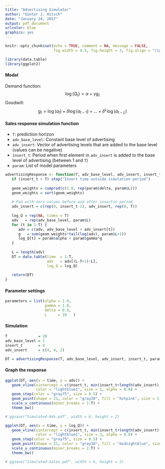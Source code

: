 ```yaml
---
title: "Advertising Simulator"
author: "Günter J. Hitsch"
date: "January 24, 2017"
output: pdf_document
urlcolor: blue
graphics: yes
---
```


```r
knitr::opts_chunk$set(echo = TRUE, comment = NA, message = FALSE,
                      fig.width = 4.5, fig.height = 3, fig.align = "right")
```

```r
library(data.table)
library(ggplot2)
```




#### Model

Demand function:
$$\log(Q_t) = \alpha + \gamma g_t$$
Goodwill:
$$g_{t} = \log(a_{t}) + \delta \log(a_{t-1}) + \dots + \delta^{L} \log(a_{t-L})$$


#### Sales response simulation function

- `T`: prediction horizon
- `adv_base_level`: Constant base level of advertising
- `adv_insert`: Vector of advertising levels that are added to the base level (values can be negative)
- `insert_t`: Period when first element in `adv_insert` is added to the base level of advertising (between 1 and `T`)
- `param`: List of model parameters

```r
advertisingResponse <- function(T, adv_base_level, adv_insert, insert_t, param) {
   if (insert_t > T) stop("Insert time outside simulation period")
   
   geom_weights = cumprod(c(1.0, rep(param$delta, param$L)))
   geom_weights = sort(geom_weights)
   
   # Pad with zero values before and after insertin period
   adv_insert = c(rep(0, insert_t-1), adv_insert, rep(0, T))
   
   log_Q = rep(NA, times = T)
   adv   = rep(adv_base_level, param$L)
   for (t in 1:T) {
      adv = c(adv, adv_base_level + adv_insert[t])
      g   = sum(geom_weights*tail(log(adv), param$L+1))
      log_Q[t] = param$alpha + param$gamma*g
   }
   
   L = length(adv)
   DT = data.table(time  = 1:T,
                   adv   = adv[(L-T+1):L],
                   log_Q = log_Q)
   
   return(DT)
}
```


#### Parameter settings

```r
parameters = list(alpha = 1.0,
                  gamma = 1.0,
                  delta = 0.8,
                  L     = 10   )
```


#### Simulation


```r
T              = 20
adv_base_level = 1
insert_t       = 4
adv_insert     = c(4, 4, 2)

DT = advertisingResponse(T, adv_base_level, adv_insert, insert_t, parameters)
```


\newpage

#### Graph the response

```r
ggplot(DT, aes(x = time, y = adv)) +
   geom_vline(xintercept = c(insert_t, min(insert_t+length(adv_insert), T)),
              color = "lightblue1", size = 2, alpha = 0.8) + 
   geom_step(color = "gray75", size = 0.5) +
   geom_point(shape = 21, color = "gray30", fill = "hotpink", size = 1.75, stroke = 0.5) +
   scale_x_continuous(minor_breaks = 1:T) +
   theme_bw()

# ggsave("Simulated-Adv.pdf", width = 6, height = 2)
```

```r
ggplot(DT, aes(x = time, y = log_Q)) +
   geom_vline(xintercept = c(insert_t, min(insert_t+length(adv_insert)+parameters$L, T)),
              color = "lightblue1", size = 2, alpha = 0.8) + 
   geom_step(color = "gray75", size = 0.5) +
   geom_point(shape = 21, color = "gray30", fill = "midnightblue", size = 1.75, stroke = 0.5) +
   scale_x_continuous(minor_breaks = 1:T) +
   theme_bw()

# ggsave("Simulated-Sales.pdf", width = 6, height = 2)
```


